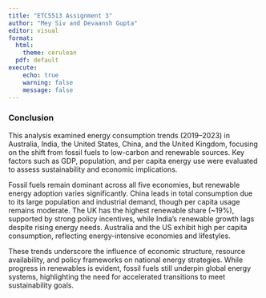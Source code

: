 ```yaml
---
title: "ETC5513 Assignment 3"
author: "Mey Siv and Devaansh Gupta"
editor: visual
format: 
  html: 
    theme: cerulean
  pdf: default
execute:
    echo: true
    warning: false
    message: false
---
```


### Conclusion 

This analysis examined energy consumption trends (2019–2023) in Australia, India, the United States, China, and the United Kingdom, focusing on the shift from fossil fuels to low-carbon and renewable sources. Key factors such as GDP, population, and per capita energy use were evaluated to assess sustainability and economic implications.

Fossil fuels remain dominant across all five economies, but renewable energy adoption varies significantly. China leads in total consumption due to its large population and industrial demand, though per capita usage remains moderate. The UK has the highest renewable share (~19%), supported by strong policy incentives, while India’s renewable growth lags despite rising energy needs. Australia and the US exhibit high per capita consumption, reflecting energy-intensive economies and lifestyles.

These trends underscore the influence of economic structure, resource availability, and policy frameworks on national energy strategies. While progress in renewables is evident, fossil fuels still underpin global energy systems, highlighting the need for accelerated transitions to meet sustainability goals.



